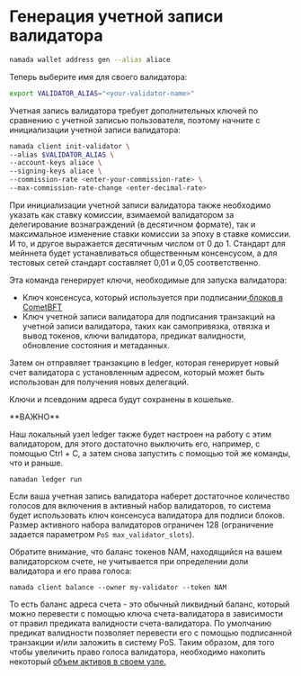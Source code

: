 
# Генерация учетной записи валидатора

```bash copy
namada wallet address gen --alias aliace
```

Теперь выберите имя для своего валидатора:

```bash copy
export VALIDATOR_ALIAS="<your-validator-name>"
```

Учетная запись валидатора требует дополнительных ключей по сравнению с учетной записью пользователя, поэтому начните с инициализации учетной записи валидатора:

```bash copy
namada client init-validator \  
--alias $VALIDATOR_ALIAS \  
--account-keys aliace \  
--signing-keys aliace \  
--commission-rate <enter-your-commission-rate> \  
--max-commission-rate-change <enter-decimal-rate>
```

При инициализации учетной записи валидатора также необходимо указать как ставку комиссии, взимаемой валидатором за делегирование вознаграждений (в десятичном формате), так и максимальное изменение ставки комиссии за эпоху в ставке комиссии. И то, и другое выражается десятичным числом от 0 до 1. Стандарт для мейннета будет устанавливаться общественным консенсусом, а для тестовых сетей стандарт составляет 0,01 и 0,05 соответственно.

Эта команда генерирует ключи, необходимые для запуска валидатора:

- Ключ консенсуса, который используется при подписании[ блоков в CometBFT](https://docs.cometbft.com/v0.37/core/validators#validator-keys)
- Ключ учетной записи валидатора для подписания транзакций на учетной записи валидатора, таких как самопривязка, отвязка и вывод токенов, ключи валидатора, предикат валидности, обновление состояния и метаданных.

Затем он отправляет транзакцию в ledger, которая генерирует новый счет валидатора с установленным адресом, который может быть использован для получения новых делегаций.

Ключи и псевдоним адреса будут сохранены в кошельке.

<Callout type="warning" emoji="🛎️">
**ВАЖНО**

Наш локальный узел ledger также будет настроен на работу с этим валидатором, для этого достаточно выключить его, например, с помощью Ctrl + C, а затем снова запустить с помощью той же команды, что и раньше.
</Callout>

```shell copy
namadan ledger run
```

Если ваша учетная запись валидатора наберет достаточное количество голосов для включения в активный набор валидаторов, то система будет использовать ключ консенсуса валидатора для подписи блоков. Размер активного набора валидаторов ограничен 128 (ограничение задается параметром `PoS max_validator_slots`).

Обратите внимание, что баланс токенов NAM, находящийся на вашем валидаторском счете, не учитывается при определении доли валидатора и его права голоса:

```shell copy
namada client balance --owner my-validator --token NAM
```

То есть баланс адреса счета - это обычный ликвидный баланс, который можно перевести с помощью ключа счета-валидатора в зависимости от правил предиката валидности счета-валидатора. По умолчанию предикат валидности позволяет перевести его с помощью подписанной транзакции и/или заложить в систему PoS. Таким образом, для того чтобы увеличить право голоса валидатора, необходимо накопить некоторый [объем активов в своем узле.](./staking.mdx)